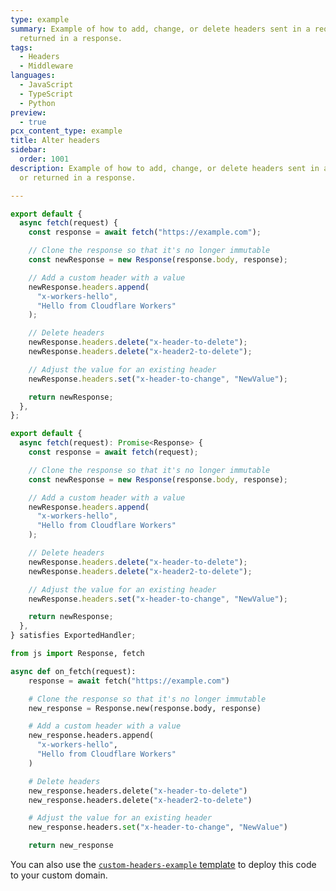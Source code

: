 ```yaml
---
type: example
summary: Example of how to add, change, or delete headers sent in a request or
  returned in a response.
tags:
  - Headers
  - Middleware
languages:
  - JavaScript
  - TypeScript
  - Python
preview:
  - true
pcx_content_type: example
title: Alter headers
sidebar:
  order: 1001
description: Example of how to add, change, or delete headers sent in a request
  or returned in a response.

---
```



<Tabs> <TabItem label="js">

```js
export default {
  async fetch(request) {
    const response = await fetch("https://example.com");

    // Clone the response so that it's no longer immutable
    const newResponse = new Response(response.body, response);

    // Add a custom header with a value
    newResponse.headers.append(
      "x-workers-hello",
      "Hello from Cloudflare Workers"
    );

    // Delete headers
    newResponse.headers.delete("x-header-to-delete");
    newResponse.headers.delete("x-header2-to-delete");

    // Adjust the value for an existing header
    newResponse.headers.set("x-header-to-change", "NewValue");

    return newResponse;
  },
};
```

</TabItem> <TabItem label="ts">

```ts
export default {
  async fetch(request): Promise<Response> {
    const response = await fetch(request);

    // Clone the response so that it's no longer immutable
    const newResponse = new Response(response.body, response);

    // Add a custom header with a value
    newResponse.headers.append(
      "x-workers-hello",
      "Hello from Cloudflare Workers"
    );

    // Delete headers
    newResponse.headers.delete("x-header-to-delete");
    newResponse.headers.delete("x-header2-to-delete");

    // Adjust the value for an existing header
    newResponse.headers.set("x-header-to-change", "NewValue");

    return newResponse;
  },
} satisfies ExportedHandler;
```

</TabItem> <TabItem label="py">

```py
from js import Response, fetch

async def on_fetch(request):
    response = await fetch("https://example.com")

    # Clone the response so that it's no longer immutable
    new_response = Response.new(response.body, response)

    # Add a custom header with a value
    new_response.headers.append(
      "x-workers-hello",
      "Hello from Cloudflare Workers"
    )

    # Delete headers
    new_response.headers.delete("x-header-to-delete")
    new_response.headers.delete("x-header2-to-delete")

    # Adjust the value for an existing header
    new_response.headers.set("x-header-to-change", "NewValue")

    return new_response
```

</TabItem> </Tabs>

You can also use the [`custom-headers-example` template](https://github.com/kristianfreeman/custom-headers-example) to deploy this code to your custom domain.
